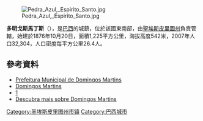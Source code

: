 {{Coord|20|21|46|S|40|39|32|W|scale:30000|display=title}}

<!-- 檔案不存在 [[Image:Domingos_Martins_Panoramic_View_of_Town.PNG|right]] ，可從英文維基百科取得 -->
[[Image:Pedra_Azul,_Espirito_Santo.jpg|thumb]]
<!-- 檔案不存在 [[Image:Espirito_Santo_Map_with_Domingos_Martins_Municipality_Highlighted.PNG|right]] -->

'''多明戈斯馬丁斯'''（{{lang-pt|Domingos Martins}}），是[[巴西|巴西]]的城鎮，位於該國東南部，由[[聖埃斯皮里圖州|聖埃斯皮里圖州]]負責管轄，始建於1876年10月20日，面積1,225平方公里，海拔高度542米，2007年人口32,304，人口密度每平方公里26.4人。

==參考資料==
*[http://www.domingosmartins.es.gov.br Prefeitura Municipal de Domingos Martins] {{Wayback|url=http://www.domingosmartins.es.gov.br/ |date=20210211155039 }}
*[https://web.archive.org/web/20081222034353/http://www.brasilturismo.com/domingosmartins/ Domingos Martins]
*[https://web.archive.org/web/20111031155456/http://www.domingosmartins.com.br/]
*[https://web.archive.org/web/20190726035430/http://www.domingosmartinsfacil.com.br/ Descubra mais sobre Domingos Martins]

{{Brazil-geo-stub}}
{{聖埃斯皮里圖州市鎮}}
[[Category:圣埃斯皮里图州市镇|Category:圣埃斯皮里图州市镇]]
[[Category:巴西城市|Category:巴西城市]]